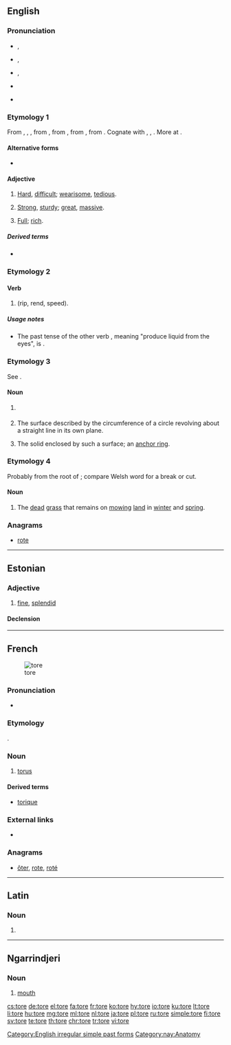 {{also|Tore|töre|-tore}}
==English==

===Pronunciation===
* {{a|RP}} {{enPR|tô}}, {{IPA|/tɔː/|lang=en}}
* {{a|GenAm}} {{enPR|tôr}}, {{IPA|/tɔɹ/|lang=en}}
* {{a|rhotic|horse-hoarse}} {{enPR|tōr}}, {{IPA|/to(ː)ɹ/|lang=en}}
* {{a|nonrhotic|horse-hoarse}} {{IPA|/toə/|lang=en}}
* {{rhymes|ɔː(ɹ)|lang=en}}

===Etymology 1===
From {{etyl|enm|en}} {{m|enm|tor}}, {{m|enm|tore}}, {{m|enm|toor}}, from {{etyl|non|en}} {{m|non|tor-||pos=prefix|hard, difficult, wrong, bad}}, from {{etyl|gem-pro|en}} {{m|gem-pro|*tuz-||hard, difficult, wrong, bad}}, from {{etyl|ine-pro|en}} {{m|ine-pro|*dus-||bad, ill, difficult}}, from {{etyl|ine-pro|en}} {{m|ine-pro|*dēwǝ-||to fail, be behind, be lacking}}. Cognate with {{etyl|goh|-}} {{m|goh|zur-||mis-|pos=prefix}}, {{etyl|got|-}} {{m|got|𐍄𐌿𐌶-||hard, difficult|pos=prefix}}, {{etyl|grc|-}} {{m|grc|δυσ-||pos=prefix|bad, ill, difficult}}. More at {{l|en|dys-}}.

====Alternative forms====
* {{l|en|tor}}

====Adjective====
{{en-adj}}

# {{label|en|dialectal|or|obsolete}} [[hard|Hard]], [[difficult]]; [[wearisome]], [[tedious]].
# {{label|en|dialectal|or|obsolete}} [[strong|Strong]], [[sturdy]]; [[great]], [[massive]].
# {{label|en|dialectal|or|obsolete}} [[full|Full]]; [[rich]].

=====Derived terms=====
* {{l|en|torely}}

===Etymology 2===

====Verb====
{{head|en|verb form}}

# {{en-simple past of|tear}} (rip, rend, speed).

=====Usage notes=====
* The past tense of the other verb {{term|tear}}, meaning "produce liquid from the eyes", is {{term|teared}}.

===Etymology 3===
See {{m|en|torus}}.

====Noun====
{{en-noun}}

# {{label|en|architecture}} {{alternative form of|torus|lang=en}}
# {{label|en|geometry}} The surface described by the circumference of a circle revolving about a straight line in its own plane.
# The solid enclosed by such a surface; an [[anchor ring]].

===Etymology 4===
Probably from the root of {{m|en|tear}}; compare Welsh word for a break or cut.

====Noun====
{{en-noun|-}}

# The [[dead]] [[grass]] that remains on [[mow]]ing [[land]] in [[winter]] and [[spring]].
#: {{rfquotek|Mortimer}}

{{Webster 1913}}

===Anagrams===
* [[rote#English|rote]]

[[Category:English irregular simple past forms]]

----

==Estonian==

===Adjective===
{{et-adj|toreda|toredat}}

# [[fine]], [[splendid]]

====Declension====
{{rfinfl|et|adjective}}

----

==French==
[[Image:Torus.jpg|thumb|tore]]

===Pronunciation===
* {{IPA|/tɔʁ/|lang=fr}}

===Etymology===
{{etyl|la|fr}} {{m|la|torus}}.

===Noun===
{{fr-noun|m}}

# {{label|fr|geometry}} [[torus]]

====Derived terms====
* [[torique]]

===External links===
* {{projectlink|wikipedia|lang=fr}}

===Anagrams===
* [[ôter#French|ôter]], [[rote#French|rote]], [[roté#French|roté]]

----

==Latin==

===Noun===
{{la-noun-form|tore}}

# {{inflection of|torus||voc|s|lang=la}}

----

==Ngarrindjeri==

===Noun===
{{head|nay|noun}}

# [[mouth]]

[[Category:nay:Anatomy]]

[[cs:tore]]
[[de:tore]]
[[el:tore]]
[[fa:tore]]
[[fr:tore]]
[[ko:tore]]
[[hy:tore]]
[[io:tore]]
[[ku:tore]]
[[lt:tore]]
[[li:tore]]
[[hu:tore]]
[[mg:tore]]
[[ml:tore]]
[[nl:tore]]
[[ja:tore]]
[[pl:tore]]
[[ru:tore]]
[[simple:tore]]
[[fi:tore]]
[[sv:tore]]
[[te:tore]]
[[th:tore]]
[[chr:tore]]
[[tr:tore]]
[[vi:tore]]